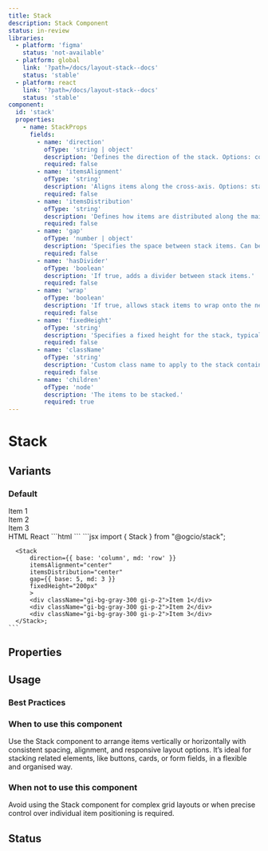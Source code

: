 ```yaml
---
title: Stack
description: Stack Component
status: in-review
libraries:
  - platform: 'figma'
    status: 'not-available'
  - platform: global
    link: '?path=/docs/layout-stack--docs'
    status: 'stable'
  - platform: react
    link: '?path=/docs/layout-stack--docs'
    status: 'stable'
component:
  id: 'stack'
  properties:
    - name: StackProps
      fields:
        - name: 'direction'
          ofType: 'string | object'
          description: 'Defines the direction of the stack. Options: column, row. Can also accept an object with responsive breakpoints (base, xs, sm, md, lg, xl, 2xl).'
          required: false
        - name: 'itemsAlignment'
          ofType: 'string'
          description: 'Aligns items along the cross-axis. Options: start, center, end, stretch.'
          required: false
        - name: 'itemsDistribution'
          ofType: 'string'
          description: 'Defines how items are distributed along the main axis. Options: start, center, end, between, around, evenly, stretch.'
          required: false
        - name: 'gap'
          ofType: 'number | object'
          description: 'Specifies the space between stack items. Can be a number or a responsive object with breakpoints.'
          required: false
        - name: 'hasDivider'
          ofType: 'boolean'
          description: 'If true, adds a divider between stack items.'
          required: false
        - name: 'wrap'
          ofType: 'boolean'
          description: 'If true, allows stack items to wrap onto the next line.'
          required: false
        - name: 'fixedHeight'
          ofType: 'string'
          description: 'Specifies a fixed height for the stack, typically used when you want the stack to have a consistent height.'
          required: false
        - name: 'className'
          ofType: 'string'
          description: 'Custom class name to apply to the stack container.'
          required: false
        - name: 'children'
          ofType: 'node'
          description: 'The items to be stacked.'
          required: true
---
```


# Stack

## Variants

### Default

<ComponentContainer>
  <Stack
    direction={{ base: 'column', sm: 'row', md: 'column' }}
    itemsAlignment="center"
    itemsDistribution="center"
    gap={{ base: 5, md: 3 }}
    fixedHeight="200px"
  >
    <div className="gi-bg-gray-300 gi-p-2">Item 1</div>
    <div className="gi-bg-gray-300 gi-p-2">Item 2</div>
    <div className="gi-bg-gray-300 gi-p-2">Item 3</div>
  </Stack>
</ComponentContainer>

<Tabs id="tab1">
   <TabList>
    <TabItem value="tab11" checked>HTML</TabItem>
    <TabItem value="tab12">React</TabItem>
  </TabList>
  <TabPanel value="tab11">
    ```html
    ```
  </TabPanel>
  <TabPanel value="tab12">
    ```jsx
      import { Stack } from "@ogcio/stack";

      <Stack
          direction={{ base: 'column', md: 'row' }}
          itemsAlignment="center"
          itemsDistribution="center"
          gap={{ base: 5, md: 3 }}
          fixedHeight="200px"
          >
          <div className="gi-bg-gray-300 gi-p-2">Item 1</div>
          <div className="gi-bg-gray-300 gi-p-2">Item 2</div>
          <div className="gi-bg-gray-300 gi-p-2">Item 3</div>
      </Stack>;
    ```
  </TabPanel>
</Tabs>

## Properties

<ComponentPropertiesTable componentId="stack" />

## Usage

### Best Practices

### When to use this component

Use the Stack component to arrange items vertically or horizontally with consistent spacing, alignment, and responsive layout options. It’s ideal for stacking related elements, like buttons, cards, or form fields, in a flexible and organised way.

### When not to use this component

Avoid using the Stack component for complex grid layouts or when precise control over individual item positioning is required.

## Status

<ComponentStatusBlock componentId="stack" />
